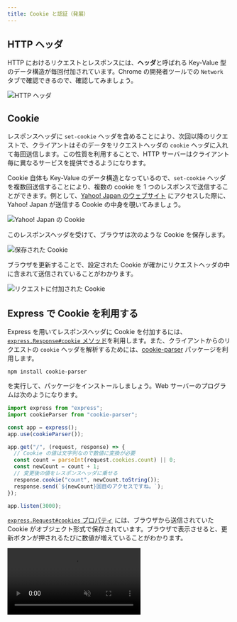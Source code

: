 ```yaml
---
title: Cookie と認証（発展）
---
```



## HTTP ヘッダ

HTTP におけるリクエストとレスポンスには、**ヘッダ**と呼ばれる Key-Value 型のデータ構造が毎回付加されています。Chrome の開発者ツールでの `Network` タブで確認できるので、確認してみましょう。

![HTTP ヘッダ](./http-headers.png)

## Cookie

レスポンスヘッダに `set-cookie` ヘッダを含めることにより、次回以降のリクエストで、クライアントはそのデータをリクエストヘッダの `cookie` ヘッダに入れて毎回送信します。この性質を利用することで、HTTP サーバーはクライアント毎に異なるサービスを提供できるようになります。

Cookie 自体も Key-Value のデータ構造となっているので、`set-cookie` ヘッダを複数回送信することにより、複数の cookie を 1 つのレスポンスで送信することができます。例として、[Yahoo! Japan のウェブサイト](https://www.yahoo.co.jp/) にアクセスした際に、Yahoo! Japan が送信する Cookie の中身を覗いてみましょう。

![Yahoo! Japan の Cookie](./yahoo-cookies.png)

このレスポンスヘッダを受けて、ブラウザは次のような Cookie を保存します。

![保存された Cookie](./saved-cookies.png)

ブラウザを更新することで、設定された Cookie が確かにリクエストヘッダの中に含まれて送信されていることがわかります。

![リクエストに付加された Cookie](./sent-cookies.png)

## Express で Cookie を利用する

Express を用いてレスポンスヘッダに Cookie を付加するには、[`express.Response#cookie` メソッド](https://expressjs.com/ja/api.html#res.cookie)を利用します。また、クライアントからのリクエストの `cookie` ヘッダを解析するためには、[cookie-parser](https://www.npmjs.com/package/cookie-parser) パッケージを利用します。

```shell
npm install cookie-parser
```

を実行して、パッケージをインストールしましょう。Web サーバーのプログラムは次のようになります。

```javascript title="main.mjs"
import express from "express";
import cookieParser from "cookie-parser";

const app = express();
app.use(cookieParser());

app.get("/", (request, response) => {
  // Cookie の値は文字列なので数値に変換が必要
  const count = parseInt(request.cookies.count) || 0;
  const newCount = count + 1;
  // 変更後の値をレスポンスヘッダに乗せる
  response.cookie("count", newCount.toString());
  response.send(`${newCount}回目のアクセスですね。`);
});

app.listen(3000);
```

[`express.Request#cookies` プロパティ](https://expressjs.com/ja/api.html#req.cookies) には、ブラウザから送信されていた Cookie がオブジェクト形式で保存されています。ブラウザで表示させると、更新ボタンが押されるたびに数値が増えていることがわかります。

<video src={cookieCounterVideo} controls muted autoPlay loop />

プログラムの流れを整理すると、次の図のようになります。

![プログラムの流れ](./cookie-counter-timeline.png)

### 課題

- Chrome の開発者ツールを用いて、リクエストヘッダとレスポンスヘッダの内容を確認してみましょう。
- シークレットモードでページを開くと値はどうなるでしょうか。

## Cookie を用いた認証

ユーザー名とパスワードを用いて認証するタイプのアプリケーションを考えてみましょう。ユーザー名とパスワードを、そのまま Cookie に入れてしまうと、データが悪意のある第三者に奪われてしまうリスクが高まります。

このため、ログインが成功したタイミングで、クライアントに対してランダムな ID を発行し、Cookie に保存させておくことが一般的です（**セッション ID** と呼ばれる）。次回以降のアクセスでは、このセッション ID を用いて認証を行います。このフローを図にすると、次のようになります。

![セッション](./session.png)

### 課題

ユーザーが自分のユーザー名とパスワードでログインし、プロフィールを表示できるウェブアプリケーションを作成してみましょう。

`schema.prisma` は次の通りとします。

```javascript title="schema.prisma"
model User {
  id       Int    @id @default(autoincrement())
  username String @unique
  password String
}

model Session {
  id     String @id // 一意でランダムなID
  userId Int // User の ID
}
```

<ViewSource url={import.meta.url} path="_samples/profile" noCodeSandbox />
